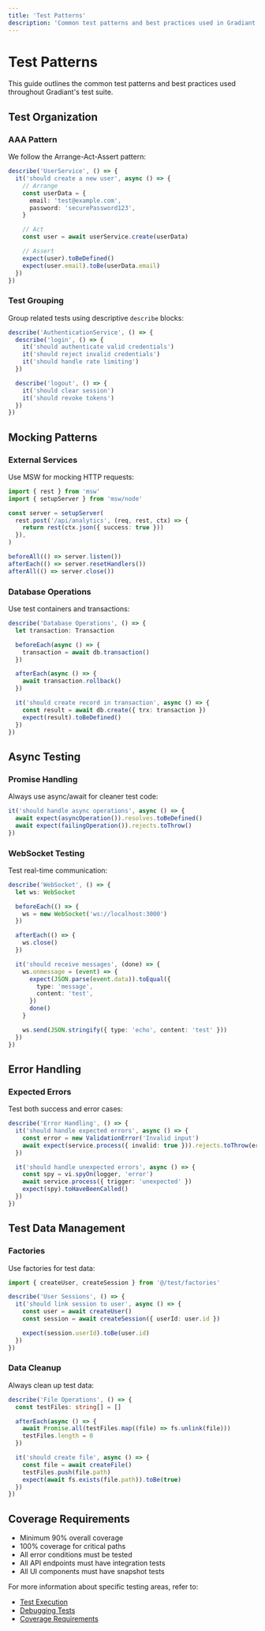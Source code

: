 ```yaml
---
title: 'Test Patterns'
description: 'Common test patterns and best practices used in Gradiant'
---
```


# Test Patterns

This guide outlines the common test patterns and best practices used throughout Gradiant's test suite.

## Test Organization

### AAA Pattern

We follow the Arrange-Act-Assert pattern:

```typescript
describe('UserService', () => {
  it('should create a new user', async () => {
    // Arrange
    const userData = {
      email: 'test@example.com',
      password: 'securePassword123',
    }

    // Act
    const user = await userService.create(userData)

    // Assert
    expect(user).toBeDefined()
    expect(user.email).toBe(userData.email)
  })
})
```

### Test Grouping

Group related tests using descriptive `describe` blocks:

```typescript
describe('AuthenticationService', () => {
  describe('login', () => {
    it('should authenticate valid credentials')
    it('should reject invalid credentials')
    it('should handle rate limiting')
  })

  describe('logout', () => {
    it('should clear session')
    it('should revoke tokens')
  })
})
```

## Mocking Patterns

### External Services

Use MSW for mocking HTTP requests:

```typescript
import { rest } from 'msw'
import { setupServer } from 'msw/node'

const server = setupServer(
  rest.post('/api/analytics', (req, rest, ctx) => {
    return rest(ctx.json({ success: true }))
  }),
)

beforeAll(() => server.listen())
afterEach(() => server.resetHandlers())
afterAll(() => server.close())
```

### Database Operations

Use test containers and transactions:

```typescript
describe('Database Operations', () => {
  let transaction: Transaction

  beforeEach(async () => {
    transaction = await db.transaction()
  })

  afterEach(async () => {
    await transaction.rollback()
  })

  it('should create record in transaction', async () => {
    const result = await db.create({ trx: transaction })
    expect(result).toBeDefined()
  })
})
```

## Async Testing

### Promise Handling

Always use async/await for cleaner test code:

```typescript
it('should handle async operations', async () => {
  await expect(asyncOperation()).resolves.toBeDefined()
  await expect(failingOperation()).rejects.toThrow()
})
```

### WebSocket Testing

Test real-time communication:

```typescript
describe('WebSocket', () => {
  let ws: WebSocket

  beforeEach(() => {
    ws = new WebSocket('ws://localhost:3000')
  })

  afterEach(() => {
    ws.close()
  })

  it('should receive messages', (done) => {
    ws.onmessage = (event) => {
      expect(JSON.parse(event.data)).toEqual({
        type: 'message',
        content: 'test',
      })
      done()
    }

    ws.send(JSON.stringify({ type: 'echo', content: 'test' }))
  })
})
```

## Error Handling

### Expected Errors

Test both success and error cases:

```typescript
describe('Error Handling', () => {
  it('should handle expected errors', async () => {
    const error = new ValidationError('Invalid input')
    await expect(service.process({ invalid: true })).rejects.toThrow(error)
  })

  it('should handle unexpected errors', async () => {
    const spy = vi.spyOn(logger, 'error')
    await service.process({ trigger: 'unexpected' })
    expect(spy).toHaveBeenCalled()
  })
})
```

## Test Data Management

### Factories

Use factories for test data:

```typescript
import { createUser, createSession } from '@/test/factories'

describe('User Sessions', () => {
  it('should link session to user', async () => {
    const user = await createUser()
    const session = await createSession({ userId: user.id })

    expect(session.userId).toBe(user.id)
  })
})
```

### Data Cleanup

Always clean up test data:

```typescript
describe('File Operations', () => {
  const testFiles: string[] = []

  afterEach(async () => {
    await Promise.all(testFiles.map((file) => fs.unlink(file)))
    testFiles.length = 0
  })

  it('should create file', async () => {
    const file = await createFile()
    testFiles.push(file.path)
    expect(await fs.exists(file.path)).toBe(true)
  })
})
```

## Coverage Requirements

- Minimum 90% overall coverage
- 100% coverage for critical paths
- All error conditions must be tested
- All API endpoints must have integration tests
- All UI components must have snapshot tests

For more information about specific testing areas, refer to:

- [Test Execution](/testing/execution)
- [Debugging Tests](/testing/debugging)
- [Coverage Requirements](/testing/coverage)
